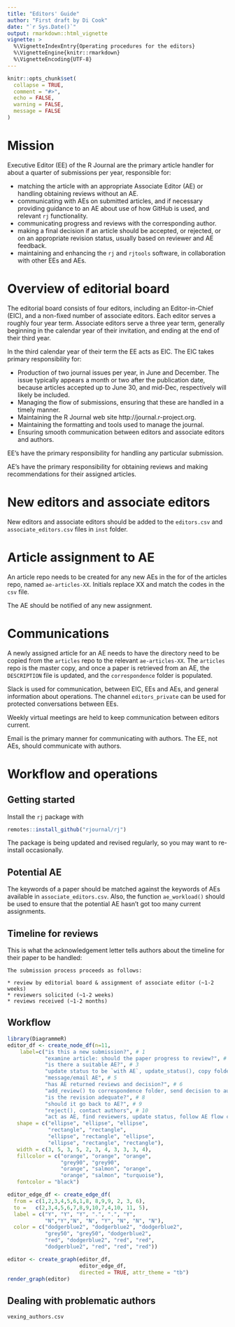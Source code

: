 ```yaml
---
title: "Editors' Guide"
author: "First draft by Di Cook"
date: "`r Sys.Date()`"
output: rmarkdown::html_vignette
vignette: >
  %\VignetteIndexEntry{Operating procedures for the editors}
  %\VignetteEngine{knitr::rmarkdown}
  %\VignetteEncoding{UTF-8}
---
```


```r
knitr::opts_chunk$set(
  collapse = TRUE,
  comment = "#>",
  echo = FALSE, 
  warning = FALSE,
  message = FALSE
)
```

# Mission

Executive Editor (EE) of the R Journal are the primary article handler for about a quarter of submissions per year, responsible for:

- matching the article with an appropriate Associate Editor (AE) or handling obtaining reviews without an AE.
- communicating with AEs on submitted articles, and if necessary providing guidance to an AE about use of how GitHub is used, and relevant `rj` functionality.
- communicating progress and reviews with the corresponding author.
- making a final decision if an article should be accepted, or rejected, or on an appropriate revision status, usually based on reviewer and AE feedback. 
- maintaining and enhancing the `rj` and `rjtools` software, in collaboration with other EEs and AEs.

# Overview of editorial board

The editorial board consists of four editors, including an Editor-in-Chief (EIC), and a non-fixed number of associate editors. Each editor serves a roughly four year term. Associate editors serve a three year term, generally beginning in the calendar year of their invitation, and ending at the end of their third year.

In the third calendar year of their term the EE acts as EIC. The EIC takes primary responsibility for:

- Production of two journal issues per year, in June and December. The issue typically appears a month or two after the publication date, because articles accepted up to June 30, and mid-Dec, respectively will likely be included. 
- Managing the flow of submissions, ensuring that these are handled in a timely manner.
- Maintaining the R Journal web site http://journal.r-project.org. 
- Maintaining the formatting and tools used to manage the journal.
- Ensuring smooth communication between editors and associate editors and authors.

EE's have the primary responsibility for handling any particular submission.

AE's have the primary responsibility for obtaining reviews and making recommendations for their assigned articles. 

# New editors and associate editors

New editors and associate editors should be added to the `editors.csv` and `associate_editors.csv` files in `inst` folder. 

# Article assignment to AE

An article repo needs to be created for any new AEs in the for of the articles repo, named `ae-articles-XX`. Initials replace XX and match the codes in the `csv` file.

The AE should be notified of any new assignment.

# Communications

A newly assigned article for an AE needs to have the directory need to be copied from the `articles` repo to the relevant `ae-articles-XX`. The `articles` repo is the master copy, and once a paper is retrieved from an AE, the `DESCRIPTION` file is updated, and the `correspondence` folder is populated. 

Slack is used for communication, between EIC, EEs and AEs, and general information about operations. The channel `editors_private` can be used for protected conversations between EEs. 

Weekly virtual meetings are held to keep communication between editors current.

Email is the primary manner for communicating with authors. The EE, not AEs, should communicate with authors. 

# Workflow and operations

## Getting started

Install the `rj` package with 

```r
remotes::install_github("rjournal/rj")
```

The package is being updated and revised regularly, so you may want to re-install occasionally.

## Potential AE

The keywords of a paper should be matched against the keywords of AEs available in `associate_editors.csv`. Also, the function `ae_workload()` should be used to ensure that the potential AE hasn't got too many current assignments.

## Timeline for reviews

This is what the acknowledgement letter tells authors about the timeline for their paper to be handled:

```
The submission process proceeds as follows:

* review by editorial board & assignment of associate editor (~1-2 weeks)
* reviewers solicited (~1-2 weeks)
* reviews received (~1-2 months)
```


## Workflow

```r
library(DiagrammeR)
editor_df <- create_node_df(n=11,  
    label=c("is this a new submission?", # 1
            "examine article: should the paper progress to review?", # 2
            "is there a suitable AE?", # 3
            "update status to be `with AE`, update_status(), copy folder to AEs repo", # 4
            "message/email AE", # 5
            "has AE returned reviews and decision?", # 6
            "add_review() to correspondence folder, send decision to author, \n with reviews if appropriate, update_status(), \n notify and thank AE about decision, if appropriate", # 7
            "is the revision adequate?", # 8
            "should it go back to AE?", # 9
            "reject(), contact authors", # 10
            "act as AE, find reviewers, update status, follow AE flow chart"), # 11
   shape = c("ellipse", "ellipse", "ellipse", 
             "rectangle", "rectangle", 
             "ellipse", "rectangle", "ellipse", 
             "ellipse", "rectangle", "rectangle"),
   width = c(3, 5, 3, 5, 2, 3, 4, 3, 3, 3, 4),
   fillcolor = c("orange", "orange", "orange", 
                 "grey90", "grey90",
                 "orange", "salmon", "orange", 
                 "orange", "salmon", "turquoise"),
   fontcolor = "black")

editor_edge_df <- create_edge_df(
  from = c(1,2,3,4,5,6,1,8, 8,9,9, 2, 3, 6), 
  to =   c(2,3,4,5,6,7,8,9,10,7,4,10, 11, 5), 
  label = c("Y", "Y", "Y", ".", ".", "Y",
            "N","Y","N", "N", "Y", "N", "N", "N"),
  color = c("dodgerblue2", "dodgerblue2", "dodgerblue2", 
            "grey50", "grey50", "dodgerblue2",
            "red", "dodgerblue2", "red", "red", 
            "dodgerblue2", "red", "red", "red"))

editor <- create_graph(editor_df, 
                       editor_edge_df, 
                       directed = TRUE, attr_theme = "tb")
render_graph(editor)
```

## Dealing with problematic authors

`vexing_authors.csv`
